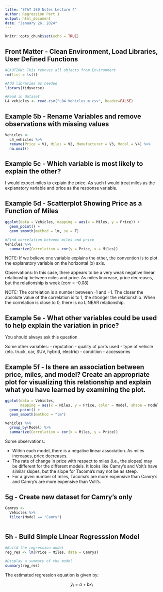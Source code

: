 ```yaml
---
title: "STAT 380 Notes Lecture 4"
author: Regression Part 1
output: html_document
date: "January 26, 2024"
---
```


```r
knitr::opts_chunk$set(echo = TRUE)
```
## Front Matter - Clean Environment, Load Libraries, User Defined Functions
```r
#CAUTION: This removes all objects from Environment
rm(list = ls())

#Add libraries as needed
library(tidyverse)

#Read in dataset
L4_vehicles <- read.csv("L04_Vehicles_m.csv", header=FALSE)
```

## Example 5b - Rename Variables and remove observations with missing values
```r
Vehicles <-
  L4_vehicles %>%
  rename(Price = V1, Miles = V2, Manufacturer = V3, Model = V4) %>%
  na.omit()
```

## Example 5c - Which variable is most likely to explain the other?

I would expect miles to explain the price. As such I would treat miles as the explanatory variable and price as the response variable.

## Example 5d - Scatterplot Showing Price as a Function of Miles
```r
ggplot(data = Vehicles, mapping = aes(x = Miles, y = Price)) +
  geom_point() +
  geom_smooth(method = lm, se = T)

#Find correlation between miles and price
Vehicles %>%
  summarize(Correlation = cor(y = Price, x = Miles))
```

NOTE: If we believe one variable explains the other, the convention is to plot the explanatory variable on the horizontal (x) axis.

Observations: In this case, there appears to be a very weak negative linear relationship between miles and price. As miles lincrease, price decreases, but the relationship is week (corr = -0.08)


NOTE: The correlation is a number between -1 and +1. The closer the absolute value of the correlation is to 1, the stronger the relationship. When the correlation is close to 0, there is no LINEAR relationship.

## Example 5e - What other variables could be used to help explain the variation in price?

You should always ask this question.

Some other variables:
- reputation
- quality of parts used
- type of vehicle (etc. truck, car, SUV, hybrid, electric)
- condition
- accessories

## Example 5f - Is there an association between price, miles, and model? Create an appropriate plot for visualizing this relationship and explain what you have learned by examining the plot.
```r
ggplot(data = Vehicles, 
       mapping = aes(x = Miles, y = Price, color = Model, shape = Model)) +
  geom_point() + 
  geom_smooth(method = "lm")

Vehicles %>%
  group_by(Model) %>%
  summarize(Correlation = cor(x = Miles, y = Price))
```

Some observations:

- Within each model, there is a negative linear association. As miles increases, price decreases.
- The rate of change in price with respect to miles (i.e., the slopes) may be different for the different models. It looks like Camry's and Volt's have similar slopes, but the slope for Tacoma's may not be as steep. 
- For a given number of miles, Tacoma's are more expensive than Camry's and Camry's are more expensive than Volt's.

## 5g - Create new dataset for Camry's only
```r
Camrys <-
  Vehicles %>%
  filter(Model == "Camry")
  
```

## 5h - Build Simple Linear Regresssion Model
```r
#Build the regression model
reg_res <- lm(Price ~ Miles, data = Camrys) 

#Display a summary of the model
summary(reg_res)
```

The estimated regression equation is given by:

$$\hat{y}_{i} = a + bx_{i}$$

